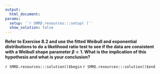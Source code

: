 ```yaml
---
output:
  html_document:
params:
  setup: '`r SMRD.resources:::setup( )`'
  show_solution: false
---
```


__Refer to Exercise 8.2 and use the fitted Weibull and exponential distributions to do a likelihood ratio test to see if the data are consistent with a Weibull shape parameter $\beta=1$.  What is the implication of this hypothesis and what is your conclusion?__

`r SMRD.resources:::solution()$begin`
`r SMRD.resources:::solution()$end`
